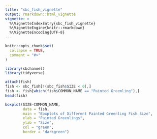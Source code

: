 ```yaml
---
title: "sbc_fish_vignette"
output: rmarkdown::html_vignette
vignette: >
  %\VignetteIndexEntry{sbc_fish_vignette}
  %\VignetteEngine{knitr::rmarkdown}
  %\VignetteEncoding{UTF-8}
---
```


```r
knitr::opts_chunk$set(
  collapse = TRUE,
  comment = "#>"
)
```

```r
library(sbchannel)
library(tidyverse)
```

```r
attach(fish)
fish <- sbc_fish[!(sbc_fish$SIZE < 0),] 
fish <- fish[which(fish$COMMON_NAME == "Painted Greenling"),]
head(fish)
```

```r
boxplot(SIZE~COMMON_NAME,
        data = fish, 
        main = "Boxplots of Different Painted Greenling Fish Size",
        xlab = "Painted Greenlings",
        ylab = "Size",
        col = "green",
        border = "darkgreen")
```

